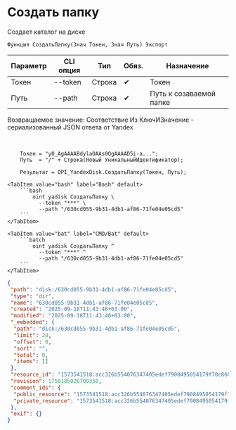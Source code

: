 ﻿---
sidebar_position: 2
description: Создать папку и другие функции для работы с Yandex Disk в Открытом пакете интеграций - бесплатной open-source библиотеке интеграций для 1С:Предприятие 8, OneScript и CLI
keywords: [1C, 1С, 1С:Предприятие, 1С:Предприятие 8.3, API, Интеграция, Сервисы, Обмен, OneScript, CLI, Yandex Disk]
---


# Создать папку
 Создает каталог на диске



`Функция СоздатьПапку(Знач Токен, Знач Путь) Экспорт`

  | Параметр | CLI опция | Тип | Обяз. | Назначение |
  |-|-|-|-|-|
  | Токен | --token | Строка | &#x2714; | Токен |
  | Путь | --path | Строка | &#x2714; | Путь к созаваемой папке |

  
  Возвращаемое значение:   Соответствие Из КлючИЗначение - сериализованный JSON ответа от Yandex

<br/>



```bsl title="Пример использования для 1С:Предприятие/OneScript"
    Токен = "y0_AgAAAABdylaOAAs0QgAAAAD5i-a...";
    Путь  = "/" + Строка(Новый УникальныйИдентификатор);

    Результат = OPI_YandexDisk.СоздатьПапку(Токен, Путь);
```
    

 <Tabs>
  
    <TabItem value="bash" label="Bash" default>
        ```bash
            oint yadisk СоздатьПапку \
              --token "***" \
              --path "/630cd055-9b31-4db1-af86-71fe04e05cd5"
        ```
    </TabItem>
  
    <TabItem value="bat" label="CMD/Bat" default>
        ```batch
            oint yadisk СоздатьПапку ^
              --token "***" ^
              --path "/630cd055-9b31-4db1-af86-71fe04e05cd5"
        ```
    </TabItem>
</Tabs>


```json title="Результат"
{
 "path": "disk:/630cd055-9b31-4db1-af86-71fe04e05cd5",
 "type": "dir",
 "name": "630cd055-9b31-4db1-af86-71fe04e05cd5",
 "created": "2025-09-18T11:43:46+03:00",
 "modified": "2025-09-18T11:43:46+03:00",
 "_embedded": {
  "path": "disk:/630cd055-9b31-4db1-af86-71fe04e05cd5",
  "limit": 20,
  "offset": 0,
  "sort": "",
  "total": 0,
  "items": []
 },
 "resource_id": "1573541518:acc326b554076347405edef7908495054179f70c86062a63d7ed8c13cda95d2f",
 "revision": 1758185026700350,
 "comment_ids": {
  "public_resource": "1573541518:acc326b554076347405edef7908495054179f70c86062a63d7ed8c13cda95d2f",
  "private_resource": "1573541518:acc326b554076347405edef7908495054179f70c86062a63d7ed8c13cda95d2f"
 },
 "exif": {}
}
```
